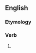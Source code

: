 ==English==

===Etymology===
{{suffix|en|convert|eth}}

===Verb===
{{head|en|verb form}}

# {{en-archaic third-person singular of|convert}}